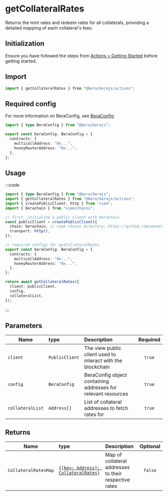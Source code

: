 # getCollateralRates

Returns the mint rates and redeem rates for all collaterals, providing a detailed mapping of each collateral's fees.

## Initialization

Ensure you have followed the steps from [Actions > Getting Started](/actions/getting-started) before getting started.

## Import

```ts
import { getCollateralRates } from "@bera/berajs/actions";
```

## Required config

For more information on BeraConfig, see [BeraConfig](/bera-config/)

```ts twoslash
import { type BeraConfig } from "@bera/berajs";

export const beraConfig: BeraConfig = {
  contracts: {
    multicallAddress: "0x...",
    honeyRouterAddress: "0x...",
  },
};
```

## Usage

:::code

```ts [example.ts]
import { type BeraConfig } from "@bera/berajs";
import { getCollateralRates } from "@bera/berajs/actions";
import { createPublicClient, http } from "viem";
import { berachain } from "viem/chains";

// first, initialize a public client with berachain
const publicClient = createPublicClient({
  chain: berachain, // viem chains directory: https://github.com/wevm/viem/blob/main/src/chains/index.ts
  transport: http(),
});

// required configs for getCollateralRates
export const beraConfig: BeraConfig = {
  contracts: {
    multicallAddress: "0x...",
    honeyRouterAddress: "0x...",
  },
};

return await getCollateralRates({
  client: publicClient,
  config,
  collateralList,
});

```

:::

## Parameters

| Name             | type           | Description                                                   | Required |
| ---------------- | :------------- | :------------------------------------------------------------ | :------: |
| `client`         | `PublicClient` | The view public client used to interact with the blockchain   |  `true`  |
| `config`         | `BeraConfig`   | BeraConfig object containing addresses for relevant resources |  `true`  |
| `collateralList` | `Address[]`    | List of collateral addresses to fetch rates for               |  `true`  |

## Returns

| Name                 | type                                                          | Description                                           | Optional |
| -------------------- | :------------------------------------------------------------ | :---------------------------------------------------- | :------: |
| `CollateralRatesMap` | [`{[key: Address]: CollateralRates}`](/types/CollateralRates) | Map of collateral addresses to their respective rates | `false`  |
